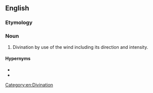==English==

===Etymology===
{{confix|anemo|scopy|lang=en}}

===Noun===
{{en-noun|-}}

# Divination by use of the wind including its direction and intensity.

====Hypernyms====
* {{l|en|aeromancy}}
* {{l|en|austromancy}}

[[Category:en:Divination]]